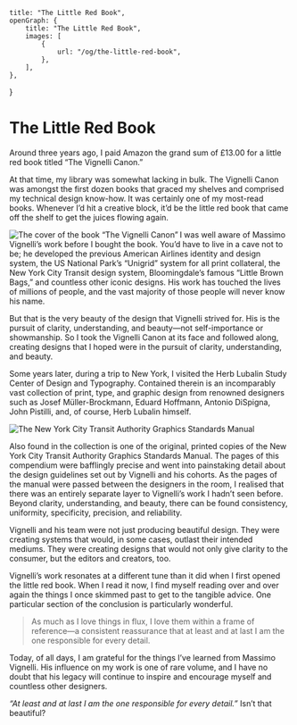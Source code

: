     title: "The Little Red Book",
    openGraph: {
        title: "The Little Red Book",
        images: [
            {
                url: "/og/the-little-red-book",
            },
        ],
    },
}

# The Little Red Book

Around three years ago, I paid Amazon the grand sum of £13.00 for a little red
book titled “The Vignelli Canon.”

At that time, my library was somewhat lacking in bulk. The Vignelli Canon was
amongst the first dozen books that graced my shelves and comprised my technical
design know-how. It was certainly one of my most-read books. Whenever I’d hit a
creative block, it’d be the little red book that came off the shelf to get the
juices flowing again.

<Image
    align="left"
    alt="The cover of the book “The Vignelli Canon”"
    height={710}
    src="2014/05/vignelli-canon.jpg"
    width={500}
/>

I was well aware of Massimo Vignelli’s work before I bought the book. You’d have
to live in a cave not to be; he developed the previous American Airlines
identity and design system, the US National Park’s “Unigrid” system for all
print collateral, the New York City Transit design system, Bloomingdale’s famous
“Little Brown Bags,” and countless other iconic designs. His work has touched
the lives of millions of people, and the vast majority of those people will
never know his name.

But that is the very beauty of the design that Vignelli strived for. His is the
pursuit of clarity, understanding, and beauty—not self-importance or
showmanship. So I took the Vignelli Canon at its face and followed along,
creating designs that I hoped were in the pursuit of clarity, understanding, and
beauty.

Some years later, during a trip to New York, I visited the Herb Lubalin Study
Center of Design and Typography. Contained therein is an incomparably vast
collection of print, type, and graphic design from renowned designers such as
Josef Müller-Brockmann, Eduard Hoffmann, Antonio DiSpigna, John Pistilli, and,
of course, Herb Lubalin himself.

<Image
    alt="The New York City Transit Authority Graphics Standards Manual"
    height={1528}
    src="2014/05/nyctagsm.jpg"
    width={2296}
/>

Also found in the collection is one of the original, printed copies of the New
York City Transit Authority Graphics Standards Manual. The pages of this
compendium were bafflingly precise and went into painstaking detail about the
design guidelines set out by Vignelli and his cohorts. As the pages of the
manual were passed between the designers in the room, I realised that there was
an entirely separate layer to Vignelli’s work I hadn’t seen before. Beyond
clarity, understanding, and beauty, there can be found consistency, uniformity,
specificity, precision, and reliability.

Vignelli and his team were not just producing beautiful design. They were
creating systems that would, in some cases, outlast their intended mediums. They
were creating designs that would not only give clarity to the consumer, but the
editors and creators, too.

Vignelli’s work resonates at a different tune than it did when I first opened
the little red book. When I read it now, I find myself reading over and over
again the things I once skimmed past to get to the tangible advice. One
particular section of the conclusion is particularly wonderful.

> As much as I love things in flux, I love them within a frame of reference—a
> consistent reassurance that at least and at last I am the one responsible for
> every detail.

Today, of all days, I am grateful for the things I’ve learned from Massimo
Vignelli. His influence on my work is one of rare volume, and I have no doubt
that his legacy will continue to inspire and encourage myself and countless
other designers.

_“At least and at last I am the one responsible for every detail.”_ Isn’t that
beautiful?

